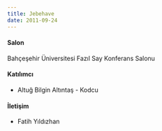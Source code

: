 ```yaml
---
title: Jebehave
date: 2011-09-24
---
```


#### Salon
Bahçeşehir Üniversitesi Fazıl Say Konferans Salonu

#### Katılımcı
- Altuğ Bilgin Altıntaş - Kodcu

#### İletişim
- Fatih Yıldızhan